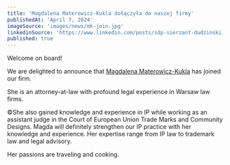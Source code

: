 ```yaml
---
title: 'Magdalena Materowicz-Kukla dołączyła do naszej firmy'
publishedAt: 'April 7, 2024'
imageSource: 'images/news/mk-join.jpg'
linkedinSource: 'https://www.linkedin.com/posts/sdp-sierzant-dudzinski_welcome-on-board-we-are-delighted-to-announce-activity-7085186724808536065-xg18/'
published: true
---
```



Welcome on board!

We are delighted to announce that  [Magdalena Materowicz-Kukla](https://sdp.legal/team/magdalena-materowicz-kukla) has joined our firm.

She is an attorney-at-law with profound legal experience in Warsaw law firms.

©She also gained knowledge and experience in IP while working as an assistant judge in the Court of European Union Trade Marks and Community Designs.
Magda will definitely strengthen our IP practice with her knowledge and experience. Her expertise range from IP law to trademark law and legal advisory.

Her passions are traveling and cooking.

